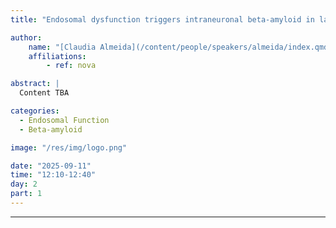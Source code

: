 ```yaml
---
title: "Endosomal dysfunction triggers intraneuronal beta-amyloid in late-onset AD"

author:
    name: "[Claudia Almeida](/content/people/speakers/almeida/index.qmd)"
    affiliations:
        - ref: nova

abstract: |
  Content TBA

categories:
  - Endosomal Function
  - Beta-amyloid

image: "/res/img/logo.png"

date: "2025-09-11"
time: "12:10-12:40"
day: 2
part: 1
---
```


***

<!-- <object data="/res/quarto.pdf" type="application/pdf" width="100%" height="600">
</object>  -->